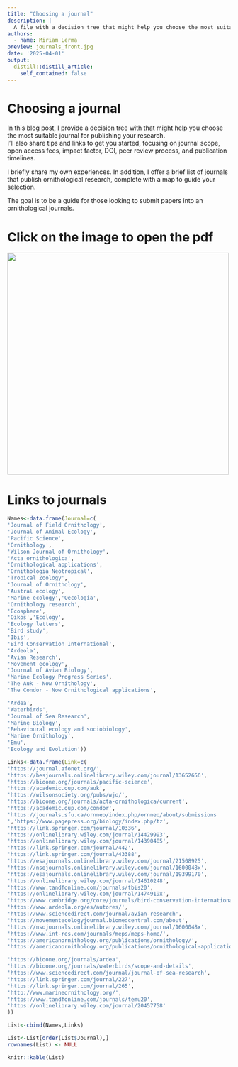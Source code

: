 ```yaml
---
title: "Choosing a journal"
description: |
  A file with a decision tree that might help you choose the most suitable journal for publishing your research. Links to journals are included. 
authors:
  - name: Miriam Lerma
preview: journals_front.jpg
date: '2025-04-01'
output:
  distill::distill_article:
    self_contained: false
---
```


# Choosing a journal

In this blog post, I provide a decision tree with that might help you choose the most suitable journal for publishing your research.  
I’ll also share tips and links to get you started, focusing on journal scope, open access fees, impact factor, DOI, peer review process, and publication timelines.  

I briefly share my own experiences. In addition, I offer a brief list of journals that publish ornithological research, complete with a map to guide your selection.  

The goal is to be a guide for those looking to submit papers into an ornithological journals.   

# Click on the image to open the pdf

<html>
<body>
   <left>
      <a href="https://raw.githubusercontent.com/MiriamLL/miriamlerma_/main/_teaching/2025-04-01-journals/journals_0104.pdf"><img src="https://github.com/MiriamLL/miriamlerma_/blob/main/_teaching/2025-04-01-journals/journals_front.jpg?raw=true" style="width:500px"></a>
   </left>
</body>
</html>
  
  
# Links to journals 

```r
Names<-data.frame(Journal=c(
'Journal of Field Ornithology',
'Journal of Animal Ecology',
'Pacific Science',
'Ornithology',
'Wilson Journal of Ornithology',
'Acta ornithologica',
'Ornithological applications',
'Ornithologia Neotropical',
'Tropical Zoology',
'Journal of Ornithology',
'Austral ecology',
'Marine ecology','Oecologia',
'Ornithology research',
'Ecosphere',
'Oikos','Ecology',
'Ecology letters',
'Bird study',
'Ibis',
'Bird Conservation International',
'Ardeola',
'Avian Research',
'Movement ecology',
'Journal of Avian Biology',
'Marine Ecology Progress Series',
'The Auk - Now Ornithology',
'The Condor - Now Ornithological applications',

'Ardea',
'Waterbirds',
'Journal of Sea Research',
'Marine Biology',
'Behavioural ecology and sociobiology',
'Marine Ornithology',
'Emu',
'Ecology and Evolution'))
```

```r
Links<-data.frame(Link=c(
'https://journal.afonet.org/',
'https://besjournals.onlinelibrary.wiley.com/journal/13652656',
'https://bioone.org/journals/pacific-science',
'https://academic.oup.com/auk',
'https://wilsonsociety.org/pubs/wjo/',
'https://bioone.org/journals/acta-ornithologica/current',
'https://academic.oup.com/condor',
'https://journals.sfu.ca/ornneo/index.php/ornneo/about/submissions
','https://www.pagepress.org/biology/index.php/tz',
'https://link.springer.com/journal/10336',
'https://onlinelibrary.wiley.com/journal/14429993',
'https://onlinelibrary.wiley.com/journal/14390485',
'https://link.springer.com/journal/442',
'https://link.springer.com/journal/43388',
'https://esajournals.onlinelibrary.wiley.com/journal/21508925',
'https://nsojournals.onlinelibrary.wiley.com/journal/1600048x',
'https://esajournals.onlinelibrary.wiley.com/journal/19399170',
'https://onlinelibrary.wiley.com/journal/14610248',
'https://www.tandfonline.com/journals/tbis20',
'https://onlinelibrary.wiley.com/journal/1474919x',
'https://www.cambridge.org/core/journals/bird-conservation-international',
'https://www.ardeola.org/es/autores/',
'https://www.sciencedirect.com/journal/avian-research',
'https://movementecologyjournal.biomedcentral.com/about',
'https://nsojournals.onlinelibrary.wiley.com/journal/1600048x',
'https://www.int-res.com/journals/meps/meps-home/',
'https://americanornithology.org/publications/ornithology/',
'https://americanornithology.org/publications/ornithological-applications/',

'https://bioone.org/journals/ardea',
'https://bioone.org/journals/waterbirds/scope-and-details',
'https://www.sciencedirect.com/journal/journal-of-sea-research',
'https://link.springer.com/journal/227',
'https://link.springer.com/journal/265',
'http://www.marineornithology.org/',
'https://www.tandfonline.com/journals/temu20',
'https://onlinelibrary.wiley.com/journal/20457758'
))
```

```r
List<-cbind(Names,Links)
```

```r
List<-List[order(List$Journal),]
rownames(List) <- NULL
```

```r
knitr::kable(List)
```